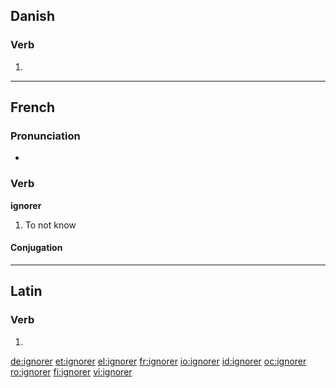 ==Danish==

===Verb===
{{infl|da|verb|head=ignorer ''or'' ignorér}}

# {{form of|imperative|ignorere|lang=Danish}}

----

==French==

===Pronunciation===
* {{audio|Fr-ignorer.ogg|audio}}

===Verb===
'''ignorer'''

# To not know

====Conjugation====
{{fr-conj-er|ignor|avoir}}

----

==Latin==

===Verb===
{{la-verb-form|īgnōrer}}

# {{conjugation of|[[ignoro#Latin|īgnōrō]]||1|s|pres|pass|sub}}

[[de:ignorer]]
[[et:ignorer]]
[[el:ignorer]]
[[fr:ignorer]]
[[io:ignorer]]
[[id:ignorer]]
[[oc:ignorer]]
[[ro:ignorer]]
[[fi:ignorer]]
[[vi:ignorer]]